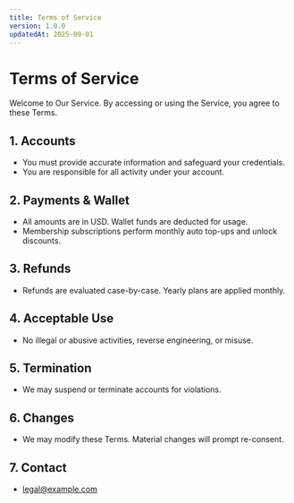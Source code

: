 ```yaml
---
title: Terms of Service
version: 1.0.0
updatedAt: 2025-09-01
---
```


# Terms of Service

Welcome to Our Service. By accessing or using the Service, you agree to these Terms.

## 1. Accounts
- You must provide accurate information and safeguard your credentials.
- You are responsible for all activity under your account.

## 2. Payments & Wallet
- All amounts are in USD. Wallet funds are deducted for usage.
- Membership subscriptions perform monthly auto top-ups and unlock discounts.

## 3. Refunds
- Refunds are evaluated case-by-case. Yearly plans are applied monthly.

## 4. Acceptable Use
- No illegal or abusive activities, reverse engineering, or misuse.

## 5. Termination
- We may suspend or terminate accounts for violations.

## 6. Changes
- We may modify these Terms. Material changes will prompt re-consent.

## 7. Contact
- legal@example.com

